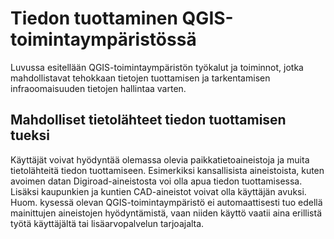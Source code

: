 # Tiedon tuottaminen QGIS-toimintaympäristössä

Luvussa esitellään QGIS-toimintaympäristön työkalut ja toiminnot, jotka mahdollistavat tehokkaan tietojen tuottamisen ja tarkentamisen infraoomaisuuden tietojen hallintaa varten.

## Mahdolliset tietolähteet tiedon tuottamisen tueksi

Käyttäjät voivat hyödyntää olemassa olevia paikkatietoaineistoja ja muita tietolähteitä tiedon tuottamiseen. Esimerkiksi kansallisista aineistoista, kuten avoimen datan Digiroad-aineistosta voi olla apua tiedon tuottamisessa. Lisäksi kaupunkien ja kuntien CAD-aineistot voivat olla käyttäjän avuksi. Huom. kysessä olevan QGIS-toimintaympäristö ei automaattisesti tuo edellä mainittujen aineistojen hyödyntämistä, vaan niiden käyttö vaatii aina erillistä työtä käyttäjältä tai lisäarvopalvelun tarjoajalta. 
